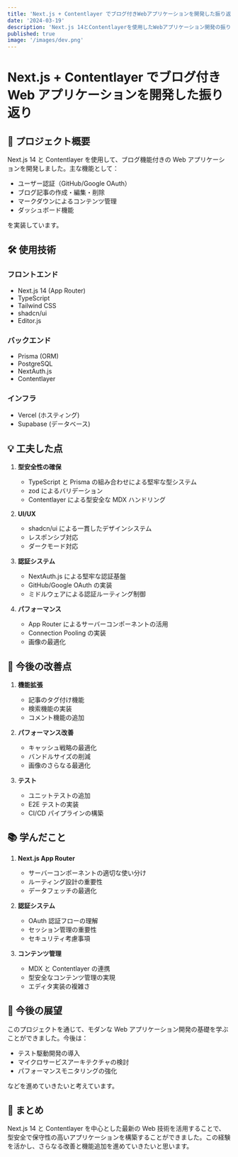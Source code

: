 ```yaml
---
title: 'Next.js + Contentlayer でブログ付きWebアプリケーションを開発した振り返り'
date: '2024-03-19'
description: 'Next.js 14とContentlayerを使用したWebアプリケーション開発の振り返りと学び'
published: true
image: '/images/dev.png'
---
```


# Next.js + Contentlayer でブログ付き Web アプリケーションを開発した振り返り

## 📝 プロジェクト概要

Next.js 14 と Contentlayer を使用して、ブログ機能付きの Web アプリケーションを開発しました。主な機能として：

- ユーザー認証（GitHub/Google OAuth）
- ブログ記事の作成・編集・削除
- マークダウンによるコンテンツ管理
- ダッシュボード機能

を実装しています。

## 🛠 使用技術

### フロントエンド

- Next.js 14 (App Router)
- TypeScript
- Tailwind CSS
- shadcn/ui
- Editor.js

### バックエンド

- Prisma (ORM)
- PostgreSQL
- NextAuth.js
- Contentlayer

### インフラ

- Vercel (ホスティング)
- Supabase (データベース)

## 💡 工夫した点

1. **型安全性の確保**

   - TypeScript と Prisma の組み合わせによる堅牢な型システム
   - zod によるバリデーション
   - Contentlayer による型安全な MDX ハンドリング

2. **UI/UX**

   - shadcn/ui による一貫したデザインシステム
   - レスポンシブ対応
   - ダークモード対応

3. **認証システム**

   - NextAuth.js による堅牢な認証基盤
   - GitHub/Google OAuth の実装
   - ミドルウェアによる認証ルーティング制御

4. **パフォーマンス**
   - App Router によるサーバーコンポーネントの活用
   - Connection Pooling の実装
   - 画像の最適化

## 🎯 今後の改善点

1. **機能拡張**

   - 記事のタグ付け機能
   - 検索機能の実装
   - コメント機能の追加

2. **パフォーマンス改善**

   - キャッシュ戦略の最適化
   - バンドルサイズの削減
   - 画像のさらなる最適化

3. **テスト**
   - ユニットテストの追加
   - E2E テストの実装
   - CI/CD パイプラインの構築

## 📚 学んだこと

1. **Next.js App Router**

   - サーバーコンポーネントの適切な使い分け
   - ルーティング設計の重要性
   - データフェッチの最適化

2. **認証システム**

   - OAuth 認証フローの理解
   - セッション管理の重要性
   - セキュリティ考慮事項

3. **コンテンツ管理**
   - MDX と Contentlayer の連携
   - 型安全なコンテンツ管理の実現
   - エディタ実装の複雑さ

## 🔮 今後の展望

このプロジェクトを通じて、モダンな Web アプリケーション開発の基礎を学ぶことができました。今後は：

- テスト駆動開発の導入
- マイクロサービスアーキテクチャの検討
- パフォーマンスモニタリングの強化

などを進めていきたいと考えています。

## 🎉 まとめ

Next.js 14 と Contentlayer を中心とした最新の Web 技術を活用することで、型安全で保守性の高いアプリケーションを構築することができました。この経験を活かし、さらなる改善と機能追加を進めていきたいと思います。
